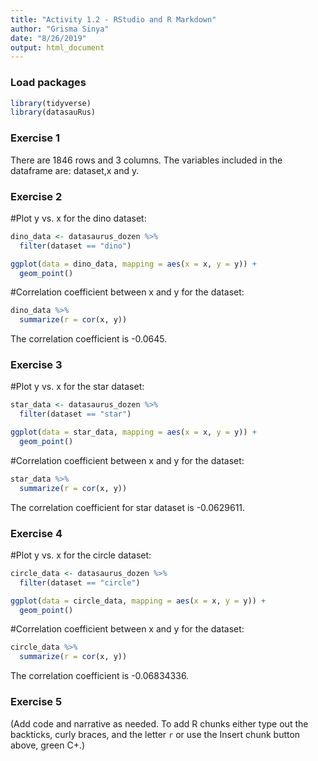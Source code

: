 ```yaml
---
title: "Activity 1.2 - RStudio and R Markdown"
author: "Grisma Sinya"
date: "8/26/2019"
output: html_document
---
```


### Load packages

```r
library(tidyverse) 
library(datasauRus)
```


### Exercise 1

There are 1846 rows and 3 columns. 
The variables included in the dataframe are: dataset,x and y.

### Exercise 2

#Plot y vs. x for the dino dataset:
```r
dino_data <- datasaurus_dozen %>%
  filter(dataset == "dino")

ggplot(data = dino_data, mapping = aes(x = x, y = y)) +
  geom_point()
```

#Correlation coefficient between x and y for the dataset:
```r
dino_data %>%
  summarize(r = cor(x, y))
```
The correlation coefficient is -0.0645.

### Exercise 3

#Plot y vs. x for the star dataset:
```r
star_data <- datasaurus_dozen %>%
  filter(dataset == "star")

ggplot(data = star_data, mapping = aes(x = x, y = y)) +
  geom_point()
```

#Correlation coefficient between x and y for the dataset:
```r
star_data %>%
  summarize(r = cor(x, y))
```
The correlation coefficient for star dataset is -0.0629611.

### Exercise 4

#Plot y vs. x for the circle dataset:
```r
circle_data <- datasaurus_dozen %>%
  filter(dataset == "circle")

ggplot(data = circle_data, mapping = aes(x = x, y = y)) +
  geom_point()
```
#Correlation coefficient between x and y for the dataset:
```r
circle_data %>%
  summarize(r = cor(x, y))
```
The correlation coefficient is -0.06834336.

### Exercise 5

(Add code and narrative as needed. To add R chunks either type out the backticks, curly braces, and the letter `r` or use the Insert chunk button above, green C+.)